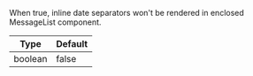 When true, inline date separators won't be rendered in enclosed MessageList component.

| Type | Default |
| - | - |
| boolean | false |